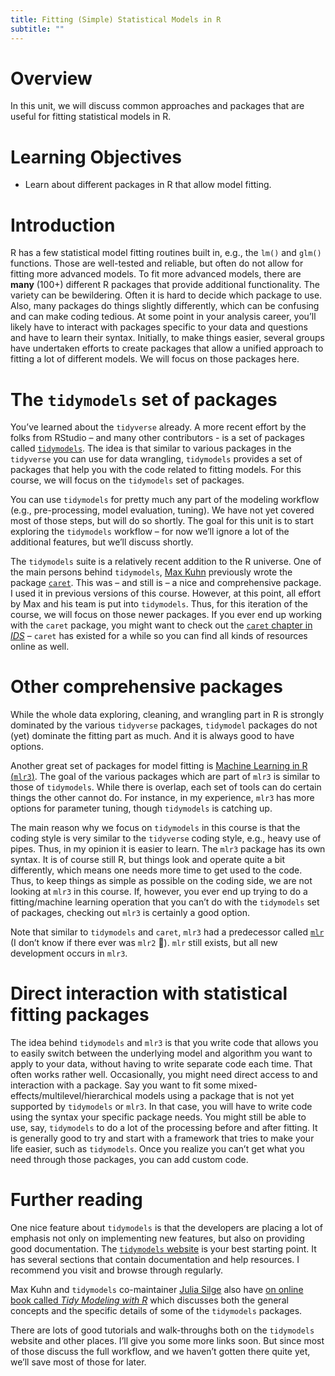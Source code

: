 ```yaml
---
title: Fitting (Simple) Statistical Models in R
subtitle: ""
---
```


# Overview

In this unit, we will discuss common approaches and packages that are useful for fitting statistical models in R.

# Learning Objectives

-   Learn about different packages in R that allow model fitting.

# Introduction

R has a few statistical model fitting routines built in, e.g., the `lm()` and `glm()` functions. Those are well-tested and reliable, but often do not allow for fitting more advanced models. To fit more advanced models, there are **many** (100+) different R packages that provide additional functionality. The variety can be bewildering. Often it is hard to decide which package to use. Also, many packages do things slightly differently, which can be confusing and can make coding tedious. At some point in your analysis career, you'll likely have to interact with packages specific to your data and questions and have to learn their syntax. Initially, to make things easier, several groups have undertaken efforts to create packages that allow a unified approach to fitting a lot of different models. We will focus on those packages here.

# The `tidymodels` set of packages

You've learned about the `tidyverse` already. A more recent effort by the folks from RStudio -- and many other contributors - is a set of packages called [`tidymodels`](https://www.tidymodels.org/). The idea is that similar to various packages in the `tidyverse` you can use for data wrangling, `tidymodels` provides a set of packages that help you with the code related to fitting models. For this course, we will focus on the `tidymodels` set of packages.

You can use `tidymodels` for pretty much any part of the modeling workflow (e.g., pre-processing, model evaluation, tuning). We have not yet covered most of those steps, but will do so shortly. The goal for this unit is to start exploring the `tidymodels` workflow -- for now we'll ignore a lot of the additional features, but we'll discuss shortly.

The `tidymodels` suite is a relatively recent addition to the R universe. One of the main persons behind `tidymodels`, [Max Kuhn](https://github.com/topepo) previously wrote the package [`caret`](http://topepo.github.io/caret/index.html). This was -- and still is -- a nice and comprehensive package. I used it in previous versions of this course. However, at this point, all effort by Max and his team is put into `tidymodels`. Thus, for this iteration of the course, we will focus on those newer packages. If you ever end up working with the `caret` package, you might want to check out the [`caret` chapter in *IDS*](https://rafalab.github.io/dsbook/caret.html) -- `caret` has existed for a while so you can find all kinds of resources online as well.

# Other comprehensive packages

While the whole data exploring, cleaning, and wrangling part in R is strongly dominated by the various `tidyverse` packages, `tidymodel` packages do not (yet) dominate the fitting part as much. And it is always good to have options.

Another great set of packages for model fitting is [Machine Learning in R (`mlr3`)](https://mlr3.mlr-org.com/). The goal of the various packages which are part of `mlr3` is similar to those of `tidymodels`. While there is overlap, each set of tools can do certain things the other cannot do. For instance, in my experience, `mlr3` has more options for parameter tuning, though `tidymodels` is catching up.

The main reason why we focus on `tidymodels` in this course is that the coding style is very similar to the `tidyverse` coding style, e.g., heavy use of pipes. Thus, in my opinion it is easier to learn. The `mlr3` package has its own syntax. It is of course still R, but things look and operate quite a bit differently, which means one needs more time to get used to the code. Thus, to keep things as simple as possible on the coding side, we are not looking at `mlr3` in this course. If, however, you ever end up trying to do a fitting/machine learning operation that you can't do with the `tidymodels` set of packages, checking out `mlr3` is certainly a good option.

Note that similar to `tidymodels` and `caret`, `mlr3` had a predecessor called [`mlr`](https://mlr.mlr-org.com/) (I don't know if there ever was `mlr2` 🤷). `mlr` still exists, but all new development occurs in `mlr3`.

# Direct interaction with statistical fitting packages

The idea behind `tidymodels` and `mlr3` is that you write code that allows you to easily switch between the underlying model and algorithm you want to apply to your data, without having to write separate code each time. That often works rather well. Occasionally, you might need direct access to and interaction with a package. Say you want to fit some mixed-effects/multilevel/hierarchical models using a package that is not yet supported by `tidymodels` or `mlr3`. In that case, you will have to write code using the syntax your specific package needs. You might still be able to use, say, `tidymodels` to do a lot of the processing before and after fitting. It is generally good to try and start with a framework that tries to make your life easier, such as `tidymodels`. Once you realize you can't get what you need through those packages, you can add custom code.

# Further reading

One nice feature about `tidymodels` is that the developers are placing a lot of emphasis not only on implementing new features, but also on providing good documentation. The [`tidymodels` website](https://www.tidymodels.org/) is your best starting point. It has several sections that contain documentation and help resources. I recommend you visit and browse through regularly.

Max Kuhn and `tidymodels` co-maintainer [Julia Silge](https://juliasilge.com/) also have [on online book called *Tidy Modeling with R*](https://www.tmwr.org/) which discusses both the general concepts and the specific details of some of the `tidymodels` packages.

There are lots of good tutorials and walk-throughs both on the `tidymodels` website and other places. I'll give you some more links soon. But since most of those discuss the full workflow, and we haven't gotten there quite yet, we'll save most of those for later.

